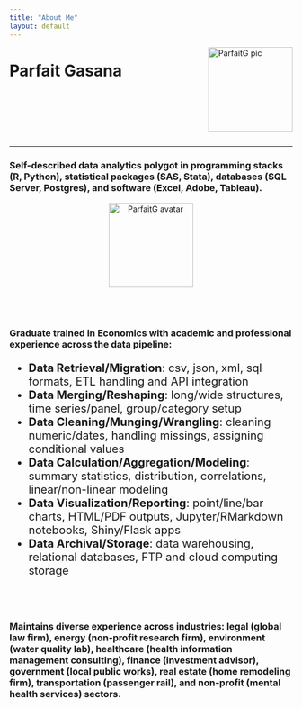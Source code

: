 ```yaml
---
title: "About Me"
layout: default
---
```


<style type="text/css">
.main-container {
  max-width: 1200px;
  margin-left: auto;
  margin-right: auto;
}

@media (max-width:1200px) and (min-width:760px) {
  #navbar > ul > li > a {
     font-size: 0;
     display:inline-block;
  }
  .fa { font-size: initial; }
}
</style>

<div style="float:right;margin-left:10px;"><img src="images/PG_Photo.png" alt="ParfaitG pic" height="150px"/></div>

# Parfait Gasana

<br/>
<br/>
<br/>
<br/>
<br/>

---


### Self-described data analytics polygot in programming stacks (R, Python), statistical packages (SAS, Stata), databases (SQL Server, Postgres), and software (Excel, Adobe, Tableau).


<div style="text-align:center"><img src="images/LinkedIn_Banner.png" alt="ParfaitG avatar" height="150px"/></div>

<br/>
<br/>

### Graduate trained in Economics with academic and professional experience across the data pipeline:

<ul style="font-size:20px; line-height:24px">
  <li><b>Data Retrieval/Migration</b>: csv, json, xml, sql formats, ETL handling and API integration</li>
  <li><b>Data Merging/Reshaping</b>: long/wide structures, time series/panel, group/category setup</li>
  <li><b>Data Cleaning/Munging/Wrangling</b>: cleaning numeric/dates, handling missings, assigning conditional values</li>
  <li><b>Data Calculation/Aggregation/Modeling</b>: summary statistics, distribution, correlations, linear/non-linear modeling</li>
  <li><b>Data Visualization/Reporting</b>: point/line/bar charts, HTML/PDF outputs, Jupyter/RMarkdown notebooks, Shiny/Flask apps</li>
  <li><b>Data Archival/Storage</b>: data warehousing, relational databases, FTP and cloud computing storage</li>
</ul>

<br/>
<br/>

### Maintains diverse experience across industries: **legal** (global law firm), **energy** (non-profit research firm), **environment** (water quality lab), **healthcare** (health information management consulting), **finance** (investment advisor), **government** (local public works), **real estate** (home remodeling firm), **transportation** (passenger rail), and **non-profit** (mental health services) sectors.

<br/>
<br/>

